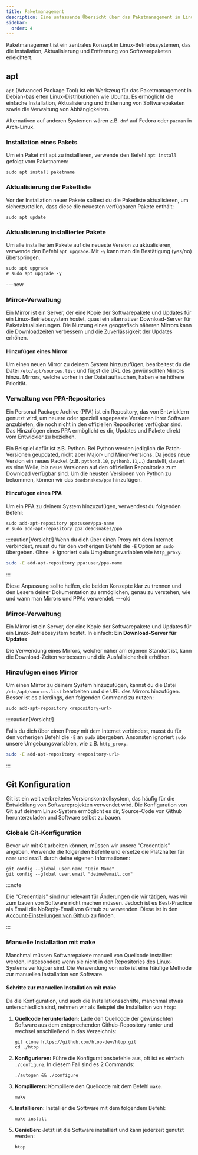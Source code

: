 ```yaml
---
title: Paketmanagement
description: Eine umfassende Übersicht über das Paketmanagement in Linux, einschließlich der Verwendung von apt, der Mirror-Verwaltung und manuellen Installationen mit make.
sidebar:
  order: 4
---
```


Paketmanagement ist ein zentrales Konzept in Linux-Betriebssystemen, das die Installation, Aktualisierung und Entfernung von Softwarepaketen erleichtert.

## apt

`apt` (Advanced Package Tool) ist ein Werkzeug für das Paketmanagement in Debian-basierten Linux-Distributionen wie Ubuntu. Es ermöglicht die einfache Installation, Aktualisierung und Entfernung von Softwarepaketen sowie die Verwaltung von Abhängigkeiten.

Alternativen auf anderen Systemen wären z.B. `dnf` auf Fedora oder `pacman` in Arch-Linux.

### Installation eines Pakets

Um ein Paket mit apt zu installieren, verwende den Befehl `apt install` gefolgt vom Paketnamen:

```shell
sudo apt install paketname
```

### Aktualisierung der Paketliste

Vor der Installation neuer Pakete solltest du die Paketliste aktualisieren, um sicherzustellen, dass diese die neuesten verfügbaren Pakete enthält:

```shell
sudo apt update
```

### Aktualisierung installierter Pakete

Um alle installierten Pakete auf die neueste Version zu aktualisieren, verwende den Befehl `apt upgrade`. Mit `-y` kann man die Bestätigung (yes/no) überspringen.

```shell
sudo apt upgrade
# sudo apt upgrade -y
```

---new

### Mirror-Verwaltung

Ein Mirror ist ein Server, der eine Kopie der Softwarepakete und Updates für ein Linux-Betriebssystem hostet, quasi ein alternativer Download-Server für Paketaktualisierungen. Die Nutzung eines geografisch näheren Mirrors kann die Downloadzeiten verbessern und die Zuverlässigkeit der Updates erhöhen.

#### Hinzufügen eines Mirror

Um einen neuen Mirror zu deinem System hinzuzufügen, bearbeitest du die Datei `/etc/apt/sources.list` und fügst die URL des gewünschten Mirrors hinzu. Mirrors, welche vorher in der Datei auftauchen, haben eine höhere Priorität.

### Verwaltung von PPA-Repositories

Ein Personal Package Archive (PPA) ist ein Repository, das von Entwicklern genutzt wird, um neuere oder speziell angepasste Versionen ihrer Software anzubieten, die noch nicht in den offiziellen Repositories verfügbar sind. Das Hinzufügen eines PPA ermöglicht es dir, Updates und Pakete direkt vom Entwickler zu beziehen.

Ein Beispiel dafür ist z.B. Python. Bei Python werden jediglich die Patch-Versionen geupdated, nicht aber Major- und Minor-Versions. Da jedes neue Version ein neues Packet (z.B. `python3.10`, `python3.11`,...) darstellt, dauert es eine Weile, bis neue Versionen auf den offiziellen Repositories zum Download verfügbar sind. Um die neusten Versionen von Python zu bekommen, können wir das `deadsnakes/ppa` hinzufügen.

#### Hinzufügen eines PPA

Um ein PPA zu deinem System hinzuzufügen, verwendest du folgenden Befehl:

```shell title="PPA hinzufügen"
sudo add-apt-repository ppa:user/ppa-name
# sudo add-apt-repository ppa:deadsnakes/ppa
```

:::caution[Vorsicht!]
Wenn du dich über einen Proxy mit dem Internet verbindest, musst du für den vorherigen Befehl die `-E` Option an `sudo` übergeben. Ohne `-E` ignoriert `sudo` Umgebungsvariablen wie `http_proxy`.
```bash
sudo -E add-apt-repository ppa:user/ppa-name
```
:::

Diese Anpassung sollte helfen, die beiden Konzepte klar zu trennen und den Lesern deiner Dokumentation zu ermöglichen, genau zu verstehen, wie und wann man Mirrors und PPAs verwendet.
---old

### Mirror-Verwaltung

Ein Mirror ist ein Server, der eine Kopie der Softwarepakete und Updates für ein Linux-Betriebssystem hostet. In einfach: **Ein Download-Server für Updates**

Die Verwendung eines Mirrors, welcher näher am eigenen Standort ist, kann die Download-Zeiten verbessern und die Ausfallsicherheit erhöhen.

### Hinzufügen eines Mirror

Um einen Mirror zu deinem System hinzuzufügen, kannst du die Datei `/etc/apt/sources.list` bearbeiten und die URL des Mirrors hinzufügen. Besser ist es allerdings, den folgenden Command zu nutzen:

```shell title="adding repository..."
sudo add-apt-repository <repository-url>
```

:::caution[Vorsicht!]

Falls du dich über einen Proxy mit dem Internet verbindest, musst du für den vorherigen Befehl die `-E` an `sudo` übergeben. Ansonsten ignoriert `sudo` unsere Umgebungsvariablen, wie z.B. `http_proxy`.

```bash
sudo -E add-apt-repository <repository-url>
```

:::

## Git Konfiguration

Git ist ein weit verbreitetes Versionskontrollsystem, das häufig für die Entwicklung von Softwareprojekten verwendet wird. Die Konfiguration von Git auf deinem Linux-System ermöglicht es dir, Source-Code von Github herunterzuladen und Software selbst zu bauen.

### Globale Git-Konfiguration

Bevor wir mit Git arbeiten können, müssen wir unsere "Credentials" angeben. Verwende die folgenden Befehle und ersetze die Platzhalter für `name` und `email` durch deine eigenen Informationen:

```shell
git config --global user.name "Dein Name"
git config --global user.email "deine@email.com"
```

:::note

Die "Credentials" sind nur relevant für Änderungen die wir tätigen, was wir zum bauen von Software nicht machen müssen. Jedoch ist es Best-Practice als Email die NoReply-Email von Github zu verwenden. Diese ist in den [Account-Einstellungen von Github](https://github.com/settings/emails) zu finden.

:::

### Manuelle Installation mit make

Manchmal müssen Softwarepakete manuell von Quellcode installiert werden, insbesondere wenn sie nicht in den Repositories des Linux-Systems verfügbar sind. Die Verwendung von `make` ist eine häufige Methode zur manuellen Installation von Software.

#### Schritte zur manuellen Installation mit make

Da die Konfiguration, und auch die Installationsschritte, manchmal etwas unterschiedlich sind, nehmen wir als Beispiel die Installation von `htop`:


<Steps>

1. **Quellcode herunterladen:** Lade den Quellcode der gewünschten Software aus dem entsprechenden Github-Repository runter und wechsel anschließend in das Verzeichnis:
   ```shell title="downloading source..."
   git clone https://github.com/htop-dev/htop.git
   cd ./htop
   ```
2. **Konfigurieren:** Führe die Konfigurationsbefehle aus, oft ist es einfach `./configure`. In diesem Fall sind es 2 Commands:
   ```shell title="configure install"
   ./autogen && ./configure
   ```
3. **Kompilieren:** Kompiliere den Quellcode mit dem Befehl `make`.
   ```shell title="compiling..."
   make
   ```
4. **Installieren:** Installier die Software mit dem folgendem Befehl:
   ```shell title="installing software..."
   make install
   ```
5. **Genießen:** Jetzt ist die Software installiert und kann jederzeit genutzt werden:
   ```shell title="htop"
   htop
   ```

</Steps>
